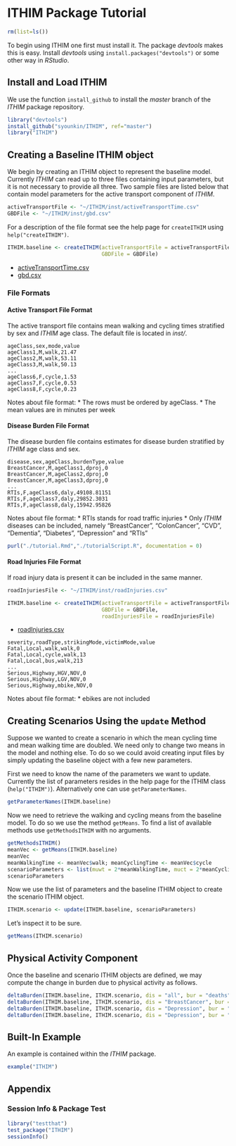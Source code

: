 ﻿# ITHIM Package Tutorial

```r
rm(list=ls())
```
To begin using ITHIM one first must install it.  The package
_devtools_ makes this is easy.  Install _devtools_ using
`install.packages("devtools")` or some other way in _RStudio_.

## Install and Load ITHIM

We use the function `install_github` to install the _master_ branch of
the _ITHIM_ package repository.

```r
library("devtools")
install_github("syounkin/ITHIM", ref="master")
library("ITHIM")
```

## Creating a Baseline ITHIM object

We begin by creating an ITHIM object to represent the baseline model.
Currently _ITHIM_ can read up to three files containing input
parameters, but it is not necessary to provide all three.  Two sample
files are listed below that contain model parameters for the active
transport component of _ITHIM_.

```r
activeTransportFile <- "~/ITHIM/inst/activeTransportTime.csv"
GBDFile <- "~/ITHIM/inst/gbd.csv"
```

For a description of the file format see the help page for
`createITHIM` using `help("createITHIM")`.

```r
ITHIM.baseline <- createITHIM(activeTransportFile = activeTransportFile,
                              GBDFile = GBDFile)
```

* [activeTransportTime.csv](https://github.com/syounkin/ITHIM/blob/master/inst/activeTransportTime.csv)
* [gbd.csv](https://github.com/syounkin/ITHIM/blob/master/inst/gbd.csv)

### File Formats
#### Active Transport File Format

The active transport file contains mean walking and cycling times
stratified by sex and _ITHIM_ age class.  The default file is located
in _inst/_.

```
ageClass,sex,mode,value
ageClass1,M,walk,21.47
ageClass2,M,walk,53.11
ageClass3,M,walk,50.13
...
ageClass6,F,cycle,1.53
ageClass7,F,cycle,0.53
ageClass8,F,cycle,0.23
```

Notes about file format:
* The rows must be ordered by ageClass.
* The mean values are in minutes per week

#### Disease Burden File Format

The disease burden file contains estimates for disease burden
stratified by _ITHIM_ age class and sex.

```
disease,sex,ageClass,burdenType,value
BreastCancer,M,ageClass1,dproj,0
BreastCancer,M,ageClass2,dproj,0
BreastCancer,M,ageClass3,dproj,0
...
RTIs,F,ageClass6,daly,49108.81151
RTIs,F,ageClass7,daly,29852.3031
RTIs,F,ageClass8,daly,15942.95826
```

Notes about file format:
* RTIs stands for road traffic injuries
* Only _ITHIM_ diseases can be included, namely "BreastCancer",
  "ColonCancer", "CVD", "Dementia", "Diabetes", "Depression" and "RTIs"

```r
purl("./tutorial.Rmd","./tutorialScript.R", documentation = 0)
```

#### Road Injuries File Format

If road injury data is present it can be included in the same manner.

```r
roadInjuriesFile <- "~/ITHIM/inst/roadInjuries.csv"
```

```r
ITHIM.baseline <- createITHIM(activeTransportFile = activeTransportFile,
                              GBDFile = GBDFile,
                              roadInjuriesFile = roadInjuriesFile)
```

* [roadInjuries.csv](https://github.com/syounkin/ITHIM/blob/master/inst/roadInjuries.csv)

```
severity,roadType,strikingMode,victimMode,value
Fatal,Local,walk,walk,0
Fatal,Local,cycle,walk,13
Fatal,Local,bus,walk,213
...
Serious,Highway,HGV,NOV,0
Serious,Highway,LGV,NOV,0
Serious,Highway,mbike,NOV,0
```

Notes about file format:
* ebikes are not included


## Creating Scenarios Using the `update` Method

Suppose we wanted to create a scenario in which the mean cycling time
and mean walking time are doubled.  We need only to change two means
in the model and nothing else.  To do so we could avoid creating input
files by simply updating the baseline object with a few new
parameters.

First we need to know the name of the parameters we want to update.
Currently the list of parameters resides in the help page for the
ITHIM class (`help("ITHIM")`).  Alternatively one can use
`getParameterNames`.

```r
getParameterNames(ITHIM.baseline)
```

Now we need to retrieve the walking and cycling means from the
baseline model.  To do so we use the method `getMeans`.  To find a
list of available methods use `getMethodsITHIM` with no arguments.

```r
getMethodsITHIM()
meanVec <- getMeans(ITHIM.baseline)
meanVec
meanWalkingTime <- meanVec$walk; meanCyclingTime <- meanVec$cycle
scenarioParameters <- list(muwt = 2*meanWalkingTime, muct = 2*meanCyclingTime)
scenarioParameters
```

Now we use the list of parameters and the baseline ITHIM object to
create the scenario ITHIM object.

```r
ITHIM.scenario <- update(ITHIM.baseline, scenarioParameters)
```

Let's inspect it to be sure.

```r
getMeans(ITHIM.scenario)
```

## Physical Activity Component

Once the baseline and scenario ITHIM objects are defined, we may
compute the change in burden due to physical activity as follows.

```r
deltaBurden(ITHIM.baseline, ITHIM.scenario, dis = "all", bur = "deaths")
deltaBurden(ITHIM.baseline, ITHIM.scenario, dis = "BreastCancer", bur = "deaths")
deltaBurden(ITHIM.baseline, ITHIM.scenario, dis = "Depression", bur = "deaths")
deltaBurden(ITHIM.baseline, ITHIM.scenario, dis = "Depression", bur = "daly")
```

## Built-In Example

An example is contained within the _ITHIM_ package.

```r
example("ITHIM")
```

## Appendix

### Session Info & Package Test
```r
library("testthat")
test_package("ITHIM")
sessionInfo()
```
